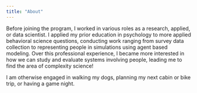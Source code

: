 ```yaml
---
title: "About"
---
```



Before joining the program, I worked in various roles as a research, applied, or data scientist.
I applied my prior education in psychology to more applied behavioral science questions,
conducting work ranging from survey data collection to representing people in simulations
using agent based modeling. Over this professional experience, I became more interested in how
we can study and evaluate systems involving people, leading me to find the area of complexity science!


I am otherwise engaged in walking my dogs, planning my next cabin or bike trip, or having a game night.



